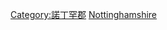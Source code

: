 {{Commonscat|People of Nottinghamshire}}

[[Category:諾丁罕郡|Category:諾丁罕郡]]
[[Category:英格蘭各郡人物|Nottinghamshire]]
